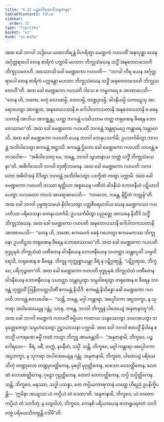 ```yaml
---
title: "6.22 ပဉ္စဂေါရသာဒိအနုဇာနန"
tableOfContents: false
sidebar:
  order: 22
type: "tipitaka"
basket: "vi"
book: "vi-maha"
---
```



<DynamicBreadcrumb />

<Division number="299" book="vi-maha" e="ch" v="3" p="341">

<Paragraph number="1350" book="vi-maha">
အထ ခေါ ဘဂဝါ ဘဒ္ဒိယေ ယထာဘိရန္တံ ဝိဟရိတွာ မေဏ္ဍကံ ဂဟပတိံ အနာပုစ္ဆာ ယေန အင်္ဂုတ္တရာပေါ တေန စာရိကံ ပက္ကာမိ မဟတာ ဘိက္ခုသံဃေန သဒ္ဓိံ အဍ္ဎတေလသေဟိ ဘိက္ခုသတေဟိ. အဿောသိ ခေါ မေဏ္ဍကော ဂဟပတိ—  “ဘဂဝါ ကိရ ယေန အင်္ဂုတ္တရာပေါ တေန စာရိကံ ပက္ကန္တော မဟတာ ဘိက္ခုသံဃေန သဒ္ဓိံ အဍ္ဎတေလသေဟိ ဘိက္ခုသတေဟီ”တိ. အထ ခေါ မေဏ္ဍကော ဂဟပတိ ဒါသေ စ ကမ္မကရေ စ အာဏာပေသိ—  “တေန ဟိ, ဘဏေ, ဗဟုံ လောဏမ္ပိ, တေလမ္ပိ, တဏ္ဍုလမ္ပိ, ခါဒနီယမ္ပိ သကဋေသု အာရောပေတွာ အာဂစ္ဆထ, အဍ္ဎတေလသာနိ စ ဂေါပါလကသတာနိ အဍ္ဎတေလသာနိ စ ဓေနုသတာနိ အာဒါယ အာဂစ္ဆန္တု, ယတ္ထ ဘဂဝန္တံ ပဿိဿာမ တတ္ထ တရုဏေန ခီရေန ဘောဇေဿာမာ”တိ. အထ ခေါ မေဏ္ဍကော ဂဟပတိ ဘဂဝန္တံ အန္တရာမဂ္ဂေ ကန္တာရေ သမ္ဘာဝေသိ. အထ ခေါ မေဏ္ဍကော ဂဟပတိ ယေန ဘဂဝါ တေနုပသင်္ကမိ; ဥပသင်္ကမိတွာ ဘဂဝန္တံ အဘိဝါဒေတွာ ဧကမန္တံ အဋ္ဌာသိ. ဧကမန္တံ ဌိတော ခေါ မေဏ္ဍကော ဂဟပတိ ဘဂဝန္တံ ဧတဒဝေါစ—  “အဓိဝါသေတု မေ, ဘန္တေ, ဘဂဝါ သွာတနာယ ဘတ္တံ သဒ္ဓိံ ဘိက္ခုသံဃေနာ”တိ. အဓိဝါသေသိ ဘဂဝါ တုဏှီဘာဝေန. အထ ခေါ မေဏ္ဍကော ဂဟပတိ ဘဂဝတော အဓိဝါသနံ ဝိဒိတွာ ဘဂဝန္တံ အဘိဝါဒေတွာ ပဒက္ခိဏံ ကတွာ ပက္ကာမိ.
</Paragraph>

<Paragraph number="1351" book="vi-maha">
အထ ခေါ မေဏ္ဍကော ဂဟပတိ တဿာ ရတ္တိယာ အစ္စယေန ပဏီတံ ခါဒနီယံ ဘောဇနီယံ ပဋိယာဒါပေတွာ ဘဂဝတော ကာလံ အာရောစာပေသိ—  “ကာလော, ဘန္တေ, နိဋ္ဌိတံ ဘတ္တန်”တိ. အထ ခေါ ဘဂဝါ ပုဗ္ဗဏှသမယံ နိဝါသေတွာ ပတ္တစီဝရမာဒါယ ယေန မေဏ္ဍကဿ ဂဟပတိဿ ပရိဝေသနာ တေနုပသင်္ကမိ; ဥပသင်္ကမိတွာ ပညတ္တေ အာသနေ နိသီဒိ သဒ္ဓိံ ဘိက္ခုသံဃေန. အထ ခေါ မေဏ္ဍကော ဂဟပတိ အဍ္ဎတေလသာနိ ဂေါပါလကသတာနိ အာဏာပေသိ—  “တေန ဟိ, ဘဏေ, ဧကမေကံ ဓေနုံ ဂဟေတွာ ဧကမေကဿ ဘိက္ခုနော ဥပတိဋ္ဌထ တရုဏေန ခီရေန ဘောဇေဿာမာ”တိ. အထ ခေါ မေဏ္ဍကော ဂဟပတိ ဗုဒ္ဓပ္ပမုခံ ဘိက္ခုသံဃံ ပဏီတေန ခါဒနီယေန ဘောဇနီယေန သဟတ္ထာ သန္တပ္ပေသိ သမ္ပဝါရေသိ, တရုဏေန စ ခီရေန. ဘိက္ခူ ကုက္ကုစ္စာယန္တာ ခီရံ န ပဋိဂ္ဂဏှန္တိ. “ပဋိဂ္ဂဏှထ, ဘိက္ခဝေ, ပရိဘုဉ္ဇထာ”တိ. အထ ခေါ မေဏ္ဍကော ဂဟပတိ ဗုဒ္ဓပ္ပမုခံ ဘိက္ခုသံဃံ ပဏီတေန ခါဒနီယေန ဘောဇနီယေန သဟတ္ထာ သန္တပ္ပေတွာ သမ္ပဝါရေတွာ တရုဏေန စ ခီရေန ဘဂဝန္တံ ဘုတ္တာဝိံ ဩနီတပတ္တပါဏိံ ဧကမန္တံ နိသီဒိ. ဧကမန္တံ နိသိန္နော ခေါ မေဏ္ဍကော ဂဟပတိ ဘဂဝန္တံ ဧတဒဝေါစ—  “သန္တိ, ဘန္တေ, မဂ္ဂါ ကန္တာရာ, အပ္ပေါဒကာ အပ္ပဘက္ခာ, န သုကရာ အပါထေယျေန ဂန္တုံ. သာဓု, ဘန္တေ, ဘဂဝါ ဘိက္ခူနံ ပါထေယျံ အနုဇာနာတူ”တိ. အထ ခေါ ဘဂဝါ မေဏ္ဍကံ ဂဟပတိံ ဓမ္မိယာ ကထာယ သန္ဒဿေတွာ သမာဒပေတွာ သမုတ္တေဇေတွာ သမ္ပဟံသေတွာ ဥဋ္ဌာယာသနာ ပက္ကာမိ.
</Paragraph>

<Paragraph number="1352" book="vi-maha">
အထ ခေါ ဘဂဝါ ဧတသ္မိံ နိဒါနေ ဧတသ္မိံ ပကရဏေ ဓမ္မိံ ကထံ ကတွာ ဘိက္ခူ အာမန္တေသိ—  “အနုဇာနာမိ, ဘိက္ခဝေ, ပဉ္စ ဂေါရသေ—  ခီရံ, ဒဓိံ, တက္ကံ, နဝနီတံ, သပ္ပိံ. သန္တိ, ဘိက္ခဝေ, မဂ္ဂါ ကန္တာရာ အပ္ပေါဒကာ အပ္ပဘက္ခာ, န သုကရာ အပါထေယျေန ဂန္တုံ. အနုဇာနာမိ, ဘိက္ခဝေ, ပါထေယျံ ပရိယေသိတုံ တဏ္ဍုလော တဏ္ဍုလတ္ထိကေန, မုဂ္ဂေါ မုဂ္ဂတ္ထိကေန, မာသော မာသတ္ထိကေန, လောဏံ လောဏတ္ထိကေန, ဂုဠော ဂုဠတ္ထိကေန, တေလံ တေလတ္ထိကေန, သပ္ပိ သပ္ပိတ္ထိကေန. သန္တိ, ဘိက္ခဝေ, မနုဿာ, သဒ္ဓါ ပသန္နာ, တေ ကပ္ပိယကာရကာနံ ဟတ္ထေ ဟိရညံ ဥပနိက္ခိပန္တိ—  ‘ဣမိနာ အယျဿ ယံ ကပ္ပိယံ တံ ဒေထာ’တိ. အနုဇာနာမိ, ဘိက္ခဝေ, ယံ တတော ကပ္ပိယံ တံ သာဒိတုံ; န တွေဝါဟံ, ဘိက္ခဝေ, ကေနစိ ပရိယာယေန ဇာတရူပရဇတံ သာဒိတဗ္ဗံ ပရိယေသိတဗ္ဗန္တိ ဝဒါမီ”တိ.
</Paragraph>
</Division>